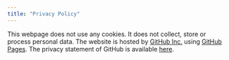 ```yaml
---
title: "Privacy Policy"
---
```


This webpage does not use any cookies. It does not collect, store or process personal data. The website is hosted by [GitHub Inc.](https://github.com/){target="_blank"} using [GitHub Pages](https://docs.github.com/en/pages/getting-started-with-github-pages/about-github-pages){target="_blank"}. The privacy statement of GitHub is available [here](https://docs.github.com/en/site-policy/privacy-policies/github-privacy-statement){target="_blank"}.
